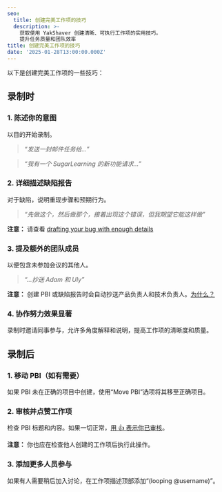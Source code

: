 ```yaml
---
seo:
  title: 创建完美工作项的技巧
  description: >-
    获取使用 YakShaver 创建清晰、可执行工作项的实用技巧。
    提升任务质量和团队效率
title: 创建完美工作项的技巧
date: '2025-01-28T13:00:00.000Z'
---
```


以下是创建完美工作项的一些技巧：

## 录制时

### 1. 陈述你的意图

以目的开始录制。

> *“发送一封邮件任务给...”*

> *“我有一个 SugarLearning 的新功能请求...”*

### 2. 详细描述缺陷报告

对于缺陷，说明重现步骤和预期行为。

> *“先做这个，然后做那个，接着出现这个错误，但我期望它能这样做”*

**注意：** 请查看 [drafting your bug with enough details](https://www.ssw.com.au/rules/report-bugs-and-suggestions/#tip-1-draft-your-bug-with-enough-details)

### 3. 提及额外的团队成员

以便包含未参加会议的其他人。

> *“...抄送 Adam 和 Uly”*

**注意：** 创建 PBI 或缺陷报告时会自动抄送产品负责人和技术负责人。[为什么？](/user-mention-guidelines-in-work-item-descriptions)

### 4. 协作努力效果显著

录制时邀请同事参与，允许多角度解释和说明，提高工作项的清晰度和质量。

## 录制后

### 1. 移动 PBI（如有需要）

如果 PBI 未在正确的项目中创建，使用“Move PBI”选项将其移至正确项目。

### 2. 审核并点赞工作项

检查 PBI 标题和内容。如果一切正常，[用 👍 表示你已审核](https://www.ssw.com.au/rules/react-to-reviewed-pbis)。

**注意：** 你也应在检查他人创建的工作项后执行此操作。

### 3. 添加更多人员参与

如果有人需要稍后加入讨论，在工作项描述顶部添加“(looping @username)”。